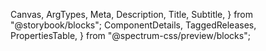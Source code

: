   Canvas,
  ArgTypes,
  Meta,
  Description,
  Title,
  Subtitle,
} from "@storybook/blocks";
  ComponentDetails,
  TaggedReleases,
  PropertiesTable,
} from "@spectrum-css/preview/blocks";

<Meta of={ComboboxStories} title="Docs" />

<Title of={ComboboxStories} />
<Subtitle of={ComboboxStories} />
<ComponentDetails />

<Description of={ComboboxStories} />

## Usage notes

### General notes

- Combobox uses `.spectrum-PickerButton` instead of a `.spectrum-Picker`
- The following classes must be added:
  - `.spectrum-Combobox-textfield` is required on the Textfield outer element (`.spectrum-Textfield`)
  - `.spectrum-Combobox-input` is required on the `<input>` element inside of Textfields (`.spectrum-Textfield-input`)
  - `.spectrum-Combobox-button` is required on the FieldButton (`.spectrum-ActionButton spectrum-ActionButton--sizeM`)

### Indicating validity and focus

Validity and focus must be bubbled up to the parent so descendants siblings can be styled. Implementations should add the following classes to the `.spectrum-Combobox` parent class in the following situations:

- `.is-focused` - when the input or button is focused with the mouse
- `.is-keyboardFocused` - when the input or button is focused with the keyboard
- `.is-valid` - when the input has an explicit valid state
- `.is-invalid` - when the input has an explicit invalid state
- `.is-disabled` - when the control is disabled; should also add to the `.spectrum-Combobox-textfield` and include a `[disabled]` attribute to the `.spectrum-Combobox-button`
- `.is-loading` - when the progress circle is being shown

## Standard variants

### Standard - open

<Canvas of={ComboboxStories.Default} />

### Standard - with label

<Canvas of={ComboboxStories.WithLabel} />

### Standard - closed

<Canvas of={ComboboxStories.Closed} />

### Standard - invalid

<Canvas of={ComboboxStories.Invalid} />

### Standard - loading

<Canvas of={ComboboxStories.Loading} />

### Standard - disabled

<Canvas of={ComboboxStories.Disabled} />

## Quiet variants

### Quiet - open

<Canvas of={ComboboxStories.Quiet} />

### Quiet - with label

<Canvas of={ComboboxStories.QuietWithLabel} />

### Quiet - closed

<Canvas of={ComboboxStories.QuietClosed} />

### Quiet - invalid

<Canvas of={ComboboxStories.QuietInvalid} />

### Quiet - loading

<Canvas of={ComboboxStories.QuietLoading} />

### Quiet - disabled

<Canvas of={ComboboxStories.QuietDisabled} />

## Properties

The component accepts the following inputs (properties):

<ArgTypes />

<PropertiesTable />

## Tagged releases

<TaggedReleases />

